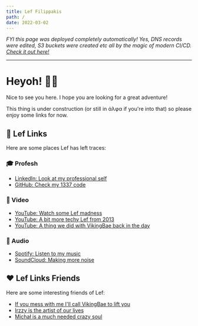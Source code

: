 ```yaml
---
title: Lef Filippakis
path: /
date: 2022-03-02
---
```


_FYI this page was deployed completely automatically! 
Yes, DNS records were edited, S3 buckets were created etc all by the magic of modern CI/CD.
[Check it out here!](https://github.com/Lef-F/lef-web/blob/this-is-cool/.github/workflows/cicd.yml)_

---
# Heyoh! 🕺💃

Nice to see you here. I hope you are looking for a great adventure!

This thing is under construction (or still in άλφα if you're into that) so please enjoy some links for now.

## 👾 Lef Links

Here are some places Lef has left traces:

### 🎓 Profesh

- <a href="https://www.linkedin.com/in/lefphilip/" target="_blank" rel="noopener noreferrer">LinkedIn: Look at my professional self</a>
- <a href="https://github.com/Lef-F" target="_blank" rel="noopener noreferrer">GitHub: Check my 1337 code</a>

### 🎥 Video

- <a href="https://www.youtube.com/channel/UCeSz2_z0RpgEqd65c5dDzOg" target="_blank" rel="noopener noreferrer">YouTube: Watch some Lef madness</a>
- <a href="https://www.youtube.com/user/planetautomation2013" target="_blank" rel="noopener noreferrer">YouTube: A bit more techy Lef from 2013</a>
- <a href="https://www.youtube.com/c/AviLef" target="_blank" rel="noopener noreferrer">YouTube: A thing we did with VikingBae back in the day</a>

### 🎷 Audio

- <a href="https://open.spotify.com/artist/3gwGUX0sevtnPwGOnFJAHy?si=KtMr3etjRD-9a6NFeU9SQQ" target="_blank" rel="noopener noreferrer">Spotify: Listen to my music</a>
- <a href="https://soundcloud.com/lefphilip" target="_blank" rel="noopener noreferrer">SoundCloud: Making more noise</a>

## ❤️ Lef Links Friends

Here are some interesting friends of Lef:

- <a href="https://www.youtube.com/c/VikingBae" target="_blank" rel="noopener noreferrer">If you mess with me I'll call VikingBae to lift you</a>
- <a href="https://www.instagram.com/irzzy.studeo.athens/" target="_blank" rel="noopener noreferrer">Irzzy is the artist of our lives</a>
- <a href="https://ciesie.com/" target="_blank" rel="noopener noreferrer">Michał is a much needed crazy soul</a>
